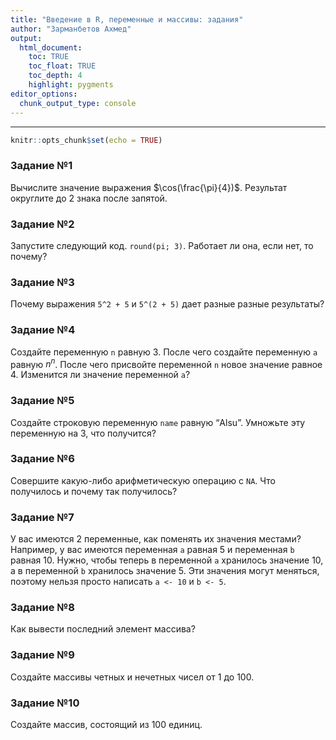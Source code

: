 ```yaml
---
title: "Введение в R, переменные и массивы: задания"
author: "Зарманбетов Ахмед"
output: 
  html_document:
    toc: TRUE
    toc_float: TRUE
    toc_depth: 4
    highlight: pygments
editor_options: 
  chunk_output_type: console
---
```

---
```r
knitr::opts_chunk$set(echo = TRUE)
```

### Задание №1

Вычислите значение выражения $\cos(\frac{\pi}{4})$. Результат округлите до 2 знака после запятой.

### Задание №2

Запустите следующий код. `round(pi; 3)`. Работает ли она, если нет, то почему?

### Задание №3

Почему выражения `5^2 + 5` и `5^(2 + 5)` дает разные разные результаты?

### Задание №4

Создайте переменную `n` равную 3. После чего создайте переменную `a` равную $n^n$. После чего присвойте переменной `n` новое значение равное 4. Изменится ли значение переменной `a`?

### Задание №5

Создайте строковую переменную `name` равную "Alsu". Умножьте эту переменную на 3, что получится?

### Задание №6

Совершите какую-либо арифметическую операцию с `NA`. Что получилось и почему так получилось?

### Задание №7

У вас имеются 2 переменные, как поменять их значения местами? Например, у вас имеются переменная `a` равная 5 и переменная `b` равная 10. Нужно, чтобы теперь в переменной `a` хранилось значение 10, а в переменной `b` хранилось значение 5. Эти значения могут меняться, поэтому нельзя просто написать `a <- 10` и `b <- 5`.

### Задание №8

Как вывести последний элемент массива?

### Задание №9

Создайте массивы четных и нечетных чисел от 1 до 100.

### Задание №10

Создайте массив, состоящий из 100 единиц. 
